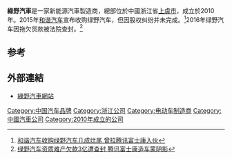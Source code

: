 {{孤立|time=2016-09-17T18:29:58+00:00}}
'''綠野汽車'''是一家新能源汽車製造商，總部位於中國浙江省[[上虞市|上虞市]]，成立於2010年。2015年[[和谐汽车|和谐汽车]]宣布收购绿野汽车，但因股权纠纷并未完成。<ref>[https://www.chinatimes.net.cn/article/72231.html 和谐汽车收购绿野汽车几成烂尾 曾拉腾讯富士康入伙]</ref>2016年绿野汽车因拖欠货款被法院查封。<ref>[http://finance.china.com.cn/industry/hotnews/20160805/3845257.shtml 绿野汽车资质难产欠款3亿遭查封 腾讯富士康造车蒙阴影]</ref>

==参考==
{{refs}}

== 外部連結 ==
* [https://web.archive.org/web/20130227014357/http://www.gfmc.com.cn/ 綠野汽車網站]

{{中國汽車製造業}}

[[Category:中国汽车品牌|Category:中国汽车品牌]]
[[Category:浙江公司|Category:浙江公司]]
[[Category:电动车制造商|Category:电动车制造商]]
[[Category:中國汽車公司|Category:中國汽車公司]]
[[Category:2010年成立的公司|Category:2010年成立的公司]]
{{china-company-stub}}